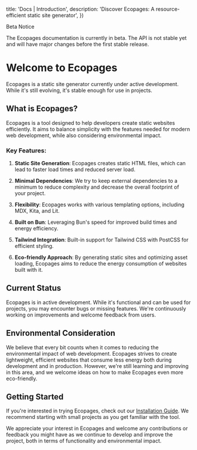 

  title: 'Docs | Introduction',
  description: 'Discover Ecopages: A resource-efficient static site generator',
})

<div class="banner banner--alert" role="alert">
  <p class="banner__title">Beta Notice</p>
  <p>The Ecopages documentation is currently in beta. The API is not stable yet and will have major changes before the first stable release.</p>
</div>

# Welcome to Ecopages

Ecopages is a static site generator currently under active development. While it's still evolving, it's stable enough for use in projects.

## What is Ecopages?

Ecopages is a tool designed to help developers create static websites efficiently. It aims to balance simplicity with the features needed for modern web development, while also considering environmental impact.

### Key Features:

1. **Static Site Generation**: Ecopages creates static HTML files, which can lead to faster load times and reduced server load.

2. **Minimal Dependencies**: We try to keep external dependencies to a minimum to reduce complexity and decrease the overall footprint of your project.

3. **Flexibility**: Ecopages works with various templating options, including MDX, Kita, and Lit.

4. **Built on Bun**: Leveraging Bun's speed for improved build times and energy efficiency.

5. **Tailwind Integration**: Built-in support for Tailwind CSS with PostCSS for efficient styling.

6. **Eco-friendly Approach**: By generating static sites and optimizing asset loading, Ecopages aims to reduce the energy consumption of websites built with it.

## Current Status

Ecopages is in active development. While it's functional and can be used for projects, you may encounter bugs or missing features. We're continuously working on improvements and welcome feedback from users.

## Environmental Consideration

We believe that every bit counts when it comes to reducing the environmental impact of web development. Ecopages strives to create lightweight, efficient websites that consume less energy both during development and in production. However, we're still learning and improving in this area, and we welcome ideas on how to make Ecopages even more eco-friendly.

## Getting Started

If you're interested in trying Ecopages, check out our [Installation Guide](/docs/getting-started/installation). We recommend starting with small projects as you get familiar with the tool.

We appreciate your interest in Ecopages and welcome any contributions or feedback you might have as we continue to develop and improve the project, both in terms of functionality and environmental impact.